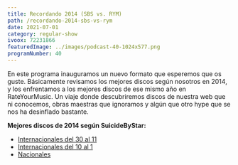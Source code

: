 ```yaml
---
title: Recordando 2014 (SBS vs. RYM)
path: /recordando-2014-sbs-vs-rym
date: 2021-07-01
category: regular-show
ivoox: 72231866
featuredImage: ../images/podcast-40-1024x577.png
programNumber: 40
---
```


En este programa inauguramos un nuevo formato que esperemos que os guste. Básicamente revisamos los mejores discos según nosotros en 2014, y los enfrentamos a los mejores discos de ese mismo año en RateYourMusic. Un viaje donde descubriremos discos de nuestra web que ni conocemos, obras maestras que ignoramos y algún que otro hype que se nos ha desinflado bastante.

**Mejores discos de 2014 según SuicideByStar:**

*   [Internacionales del 30 al 11](https://www.suicidebystar.com/lo-mejor-de-2014-top-internacional-del-30-al-11)
*   [Internacionales del 10 al 1](https://www.suicidebystar.com/lo-mejor-de-2014-top-internacional-del-11-al-1/)
*   [Nacionales](https://www.suicidebystar.com/lo-mejor-de-2014-top-nacional/)
